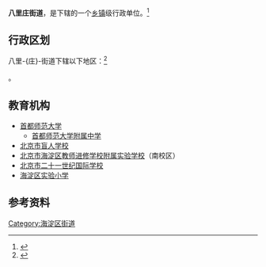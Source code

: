 {{About|北京市海淀区的八里庄|其他名为“八里庄”的地区|八里庄 (消歧义)}}
{{中国乡级行政区
|景观照片文件名 = CNU Lab Bldg (20131212143800).JPG
|景观照片描述 = 位于八里庄街道的[[首都师范大学|首都师范大学]]实验楼
|位置图文件名 = 
|位置图描述 = 
|汉语拼音 = 
|旧称 = 
|地名出处 = 因距[[阜成门|阜成门]]八[[里|里]]而得名
|建置时间 = 1963年<ref name="hddm">{{cite book|author=海淀区地名志编辑委员会|title=北京市海淀区地名志|year=1992|publisher=北京出版社|isbn=7-200-01890-2}}</ref>{{rp|33}}
|政府驻地 = 北洼路64号
|毗邻 = [[曙光街道_(北京市)|曙光街道]]、[[紫竹院街道|紫竹院街道]]、[[甘家口街道|甘家口街道]]、[[羊坊店街道|羊坊店街道]]、[[万寿路街道|万寿路街道]]、[[田村路街道|田村路街道]]
|总面积 = 
|总人口 = 
|总人口年份 = 
|常住人口 = 133400人<ref>{{cite web|url=http://zyk.bjhd.gov.cn/jbdt/auto4514_51808/auto4514_54025/auto4514/auto4514_54045/auto4514/202106/P020210607318472808814.pdf|title=北京市海淀区第七次全国人口普查公报|publisher=北京市海淀区统计局|date=2021-06-07|accessdate=2021-06-18|archive-date=2021-10-24|archive-url=https://web.archive.org/web/20211024041538/http://zyk.bjhd.gov.cn/jbdt/auto4514_51808/auto4514_54025/auto4514/auto4514_54045/auto4514/202106/P020210607318472808814.pdf|dead-url=no}}</ref>
|常住人口年份 = 2020
|人口密度 = 
|GDP = 
|GDP年份 = 
|邮政编码 = 100048
|电话区号 = 10
|官方网站 = 
|网站名称 = 
|11/01/08/005/000}}

'''八里庄街道'''，是{{PRC admin/fullname|11/01/08/005/000|3}}下辖的一个[[乡镇|乡镇]]级行政单位。<ref>{{PRC admin/ref sgc|{{PRC admin/parent|11/01/08/005/000}}}}</ref>

== 行政区划 ==
八里-{庄}-街道下辖以下地区：<ref>{{PRC admin/ref sgc|11/01/08/005/000}}</ref>

{{PRC admin/children|11/01/08/005/000}}。

== 教育机构 ==
*[[首都师范大学|首都师范大学]]
**[[首都师范大学附属中学|首都师范大学附属中学]]
*[[北京市盲人学校|北京市盲人学校]]
*[[北京市海淀区教师进修学校附属实验学校|北京市海淀区教师进修学校附属实验学校]]（南校区）
*[[北京市二十一世纪国际学校|北京市二十一世纪国际学校]]
*[[海淀区实验小学|海淀区实验小学]]

== 参考资料 ==
{{Reflist|2}}

{{北京市海淀区行政区划}}
{{北京行政区划小作品}}

[[Category:海淀区街道|Category:海淀区街道]]